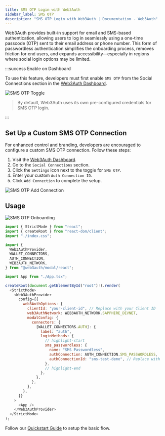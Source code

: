 ```yaml
---
title: SMS OTP Login with Web3Auth
sidebar_label: SMS OTP
description: "SMS OTP Login with Web3Auth | Documentation - Web3Auth"
---
```



Web3Auth provides built-in support for email and SMS-based authentication, allowing users to log in
seamlessly using a one-time passcode (OTP) sent to their email address or phone number. This form of
passwordless authentication simplifies the onboarding process, removes friction for end users, and
expands accessibility—especially in regions where social login options may be limited.

:::success Enable on Dashboard

To use this feature, developers must first enable `SMS OTP` from the Social Connections section in
the [Web3Auth Dashboard](https://dashboard.web3auth.io).

<div style={{ flexBasis: "300px", flexGrow: "1", textAlign: "center" }}>
  <img src={SMSOTPToggle} style={{ alignSelf: "center", maxWidth: "100%" }} alt="SMS OTP Toggle" />
</div>

> By default, Web3Auth uses its own pre-configured credentials for SMS OTP login.

:::

## Set Up a Custom SMS OTP Connection

For enhanced control and branding, developers are encouraged to configure a custom SMS OTP
connection. Follow these steps:

1. Visit the [Web3Auth Dashboard](https://dashboard.web3auth.io).
2. Go to the `Social Connections` section.
3. Click the `Settings` icon next to the toggle for `SMS OTP`.
4. Enter your custom `Auth Connection ID`.
5. Click `Add Connection` to complete the setup.

<div style={{ flexBasis: "300px", flexGrow: "1", textAlign: "center" }}>
  <img
    src={SMSOTPAddConnection}
    style={{ alignSelf: "center", maxWidth: "100%" }}
    alt="SMS OTP Add Connection"
  />
</div>

## Usage

<div style={{ flexBasis: "300px", flexGrow: "1", textAlign: "left" }}>
  <img
    src={SMSOTPOnboarding}
    style={{ alignSelf: "center", maxWidth: "100%" }}
    alt="SMS OTP Onboarding"
  />
</div>

```js title="Example: React + Vite (main.tsx)"
import { StrictMode } from "react";
import { createRoot } from "react-dom/client";
import "./index.css";

import {
  Web3AuthProvider,
  WALLET_CONNECTORS,
  AUTH_CONNECTION,
  WEB3AUTH_NETWORK,
} from "@web3auth/modal/react";

import App from "./App.tsx";

createRoot(document.getElementById("root")!).render(
  <StrictMode>
    <Web3AuthProvider
      config={{
        web3AuthOptions: {
          clientId: "your-client-id", // Replace with your Client ID
          web3AuthNetwork: WEB3AUTH_NETWORK.SAPPHIRE_DEVNET,
          modalConfig: {
            connectors: {
              [WALLET_CONNECTORS.AUTH]: {
                label: "auth",
                loginMethods: {
                  // highlight-start
                  sms_passwordless: {
                    name: "SMS Passwordless",
                    authConnection: AUTH_CONNECTION.SMS_PASSWORDLESS,
                    authConnectionId: "sms-test-demo", // Replace with your custom SMS OTP Auth Connection ID
                  },
                  // highlight-end
                },
              },
            },
          },
        },
      }}
    >
      <App />
    </Web3AuthProvider>
  </StrictMode>
);
```

Follow our [Quickstart Guide](/quick-start) to setup the basic flow.
